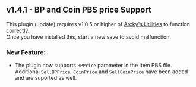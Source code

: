 ## v1.4.1 - BP and Coin PBS price Support

<Callout type="attention" blend="light"> This plugin (update) requires v1.0.5 or higher of [Arcky's Utilities](https://drive.google.com/file/d/19xrRavd1CpbC0p1UQtOUZzuEeHL_WHB5/view?usp=sharing) to function correctly.<br/>
Once you have installed this, start a new save to avoid malfunction.</Callout>

### New Feature:
- The plugin now supports `BPPrice` parameter in the Item PBS file. Additional `SellBPPrice`, `CoinPrice` and `SellCoinPrice` have been added and are suported as well.